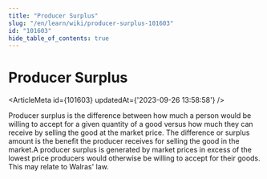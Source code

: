 ```yaml
---
title: "Producer Surplus"
slug: "/en/learn/wiki/producer-surplus-101603"
id: "101603"
hide_table_of_contents: true
---
```



# Producer Surplus

<ArticleMeta id={101603} updatedAt={'2023-09-26 13:58:58'} />
<div className='border-solid border-b border-t-0 my-4 border-[var(--ifm-color-gray-300)]' />

Producer surplus is the difference between how much a person would be willing to accept for a given quantity of a good versus how much they can receive by selling the good at the market price. The difference or surplus amount is the benefit the producer receives for selling the good in the market.A producer surplus is generated by market prices in excess of the lowest price producers would otherwise be willing to accept for their goods. This may relate to Walras' law.
